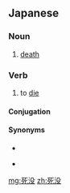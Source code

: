 ==Japanese==
{{ja-kanjitab|し|ぼつ|yomi=o}}

===Noun===
{{ja-noun|しぼつ}}

# [[death]]

===Verb===
{{ja-verb-suru|しぼつ|rom=shibotsu}}

# to [[die]]

====Conjugation====
{{ja-suru|死没|しぼつ}}

====Synonyms====
* {{ja-r|死ぬ|しぬ}}
* {{qualifier|polite}} {{ja-r|亡くなる|なく なる}}

[[mg:死没]]
[[zh:死没]]